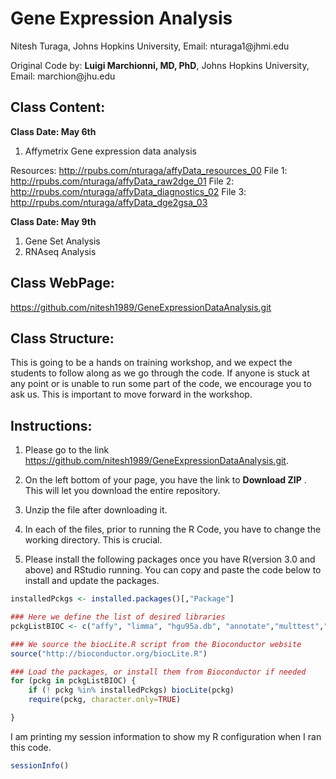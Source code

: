 Gene Expression Analysis
========================================================

Nitesh Turaga, Johns Hopkins University, Email: nturaga1@jhmi.edu


Original Code by: **Luigi Marchionni, MD, PhD**, Johns Hopkins University, Email: marchion@jhu.edu



Class Content:
-------------------



**Class Date:  May 6th**

1. Affymetrix Gene expression data analysis

Resources: [http://rpubs.com/nturaga/affyData_resources_00](http://rpubs.com/nturaga/affyData_resources_00)
File 1: [http://rpubs.com/nturaga/affyData_raw2dge_01](http://rpubs.com/nturaga/affyData_raw2dge_01)
File 2: [http://rpubs.com/nturaga/affyData_diagnostics_02](http://rpubs.com/nturaga/affyData_diagnostics_02)
File 3: [http://rpubs.com/nturaga/affyData_dge2gsa_03](http://rpubs.com/nturaga/affyData_dge2gsa_03)


**Class Date: May 9th**

1. Gene Set Analysis
2. RNAseq Analysis 



Class WebPage:
-------------

[https://github.com/nitesh1989/GeneExpressionDataAnalysis.git](https://github.com/nitesh1989/GeneExpressionDataAnalysis.git)


Class Structure:
----------------

This is going to be a hands on training workshop, and we expect the students to follow along as we go through the code.
If anyone is stuck at any point or is unable to run some part of the code, we encourage you to ask us. This is important
to move forward in the workshop.


Instructions:
-------------

1. Please go to the link [https://github.com/nitesh1989/GeneExpressionDataAnalysis.git](https://github.com/nitesh1989/GeneExpressionDataAnalysis.git).

2. On the left bottom of your page, you have the link to **Download ZIP** . This will let you download the entire repository.

3. Unzip the file after downloading it. 

4. In each of the files, prior to running the R Code, you have to change the working directory. This is crucial.

5. Please install the following packages once you have R(version 3.0 and above) and RStudio running. You can copy and paste the code below to install and update the packages.

```r

installedPckgs <- installed.packages()[,"Package"]

### Here we define the list of desired libraries
pckgListBIOC <- c("affy", "limma", "hgu95a.db", "annotate","multtest","KEGG.db","GO.db","RTopper")

### We source the biocLite.R script from the Bioconductor website
source("http://bioconductor.org/biocLite.R")

### Load the packages, or install them from Bioconductor if needed
for (pckg in pckgListBIOC) {
    if (! pckg %in% installedPckgs) biocLite(pckg)
	require(pckg, character.only=TRUE)

}

```

I am printing my session information to show my R configuration when I ran this code.

```r
sessionInfo()
```


